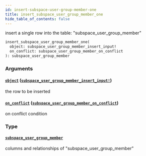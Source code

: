 ```yaml
---
id: insert-subspace-user-group-member-one
title: insert_subspace_user_group_member_one
hide_table_of_contents: false
---
```


insert a single row into the table: "subspace_user_group_member"

```graphql
insert_subspace_user_group_member_one(
  object: subspace_user_group_member_insert_input!
  on_conflict: subspace_user_group_member_on_conflict
): subspace_user_group_member
```

### Arguments

#### [`object`](#) ([`subspace_user_group_member_insert_input!`](../inputs/subspace-user-group-member-insert-input))

the row to be inserted

#### [`on_conflict`](#) ([`subspace_user_group_member_on_conflict`](../inputs/subspace-user-group-member-on-conflict))

on conflict condition

### Type

#### [`subspace_user_group_member`](../objects/subspace-user-group-member)

columns and relationships of "subspace_user_group_member"
